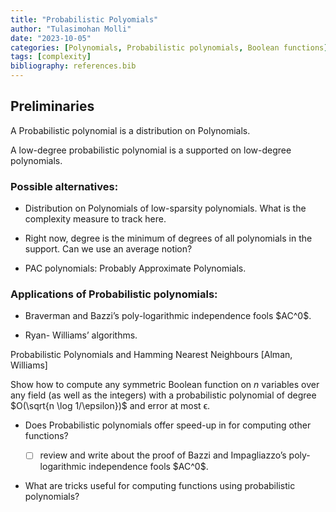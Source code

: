 ```yaml
---
title: "Probabilistic Polyomials"
author: "Tulasimohan Molli"
date: "2023-10-05"
categories: [Polynomials, Probabilistic polynomials, Boolean functions]
tags: [complexity]
bibliography: references.bib
---
```


## Preliminaries

A Probabilistic polynomial is a distribution on Polynomials.

A low-degree probabilistic polynomial is a supported on low-degree polynomials.

### Possible alternatives:

-   Distribution on Polynomials of low-sparsity polynomials. What is the complexity measure to track here.

-   Right now, degree is the minimum of degrees of all polynomials in the support. Can we use an average notion?

-   PAC polynomials: Probably Approximate Polynomials.

### Applications of Probabilistic polynomials:

-   Braverman and Bazzi's poly-logarithmic independence fools \$AC\^0\$.

-   Ryan- Williams' algorithms.

Probabilistic Polynomials and Hamming Nearest Neighbours \[Alman, Williams\]

Show how to compute any symmetric Boolean function on $n$ variables over any field (as well as the integers) with a probabilistic polynomial of degree $O(\sqrt{n \log 1/\epsilon})$ and error at most ϵ.

-   Does Probabilistic polynomials offer speed-up in for computing other functions?

    -   [ ] review and write about the proof of Bazzi and Impagliazzo's poly-logarithmic independence fools \$AC\^0\$.

-   What are tricks useful for computing functions using probabilistic polynomials?